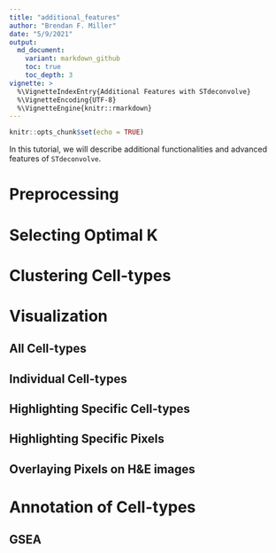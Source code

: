 ```yaml
---
title: "additional_features"
author: "Brendan F. Miller"
date: "5/9/2021"
output:   
  md_document:
    variant: markdown_github
    toc: true
    toc_depth: 3
vignette: >
  %\VignetteIndexEntry{Additional Features with STdeconvolve}
  %\VignetteEncoding{UTF-8}
  %\VignetteEngine{knitr::rmarkdown}
---
```


```r
knitr::opts_chunk$set(echo = TRUE)
```

In this tutorial, we will describe additional functionalities and advanced features of `STdeconvolve`. 

# Preprocessing

# Selecting Optimal K

# Clustering Cell-types

# Visualization

## All Cell-types

## Individual Cell-types

## Highlighting Specific Cell-types

## Highlighting Specific Pixels

## Overlaying Pixels on H&E images

# Annotation of Cell-types

## GSEA